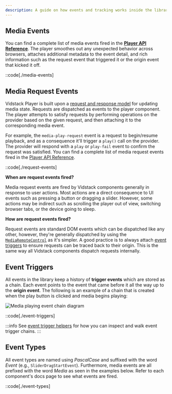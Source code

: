 ```yaml
---
description: A guide on how events and tracking works inside the library.
---
```



## Media Events

You can find a complete list of media events fired in the **[Player API Reference][player-api]**. The
player smoothes out any unexpected behavior across browsers, attaches additional metadata to the
event detail, and rich information such as the request event that triggered it or the origin event
that kicked it off.

::code[./media-events]

## Media Request Events

Vidstack Player is built upon a [request and response model][player-architecture] for updating
media state. Requests are dispatched as events to the player component. The player attempts
to satisfy requests by performing operations on the provider based on the given request, and
then attaching it to the corresponding media event.

For example, the `media-play-request` event is a request to begin/resume playback, and as a
consequence it'll trigger a `play()` call on the provider. The provider will respond with a
`play` or `play-fail` event to confirm the request was satisfied. You can find a complete list
of media request events fired in the [Player API Reference][player-api].

::code[./request-events]

**When are request events fired?**

Media request events are fired by Vidstack components generally in response to user actions. Most
actions are a direct consequence to UI events such as pressing a button or dragging a slider.
However, some actions may be indirect such as scrolling the player out of view, switching
browser tabs, or the device going to sleep.

**How are request events fired?**

Request events are standard DOM events which can be dispatched like any other, however, they're
generally dispatched by using the [`MediaRemoteControl`][remote-control] as it's simpler. A
good practice is to always attach [event triggers](#event-triggers) to ensure requests can be
traced back to their origin. This is the same way all Vidstack components dispatch requests
internally.

[player-architecture]: /docs/player/getting-started/architecture
[remote-control]: /docs/player/core-concepts/state-management#updating

## Event Triggers

All events in the library keep a history of **trigger events** which are stored as a chain. Each
event points to the event that came before it all the way up to the **origin event**. The following
is an example of a chain that is created when the play button is clicked and media begins playing:

<img
  src={eventChainImage.src}
  alt="Media playing event chain diagram"
  decoding="async"
  loading="lazy"
/>

::code[./event-triggers]

:::info
See [event trigger helpers][trigger-helpers] for how you can inspect and walk event trigger
chains.
:::

[trigger-helpers]: /docs/player/api/helpers/event-triggers

## Event Types

All event types are named using _PascalCase_ and suffixed with the word _Event_
(e.g., `SliderDragStartEvent`). Furthermore, media events are all prefixed with the word _Media_ as
seen in the examples below. Refer to each component's docs page to see what events are fired.

::code[./event-types]

[player-api]: /docs/player/components/core/player#api-reference
